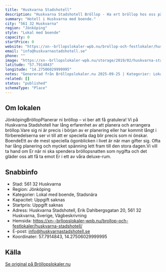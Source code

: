 ```yaml
---
title: "Huskvarna Stadshotell"
description: "Huskvarna Stadshotell Bröllop - Ha ert bröllop hos oss på Huskvarna Stadshotell. Se vår fina Bröllopslokal. Skicka gärna en förfrågan så hjälper vi Er!"
summary: "Hotell i Huskvarna med boende."
city: "561 32 Huskvarna"
region: "Jönköping"
style: "Lokal med boende"
capacity: 0
startPrice: 0
website: "https://xn--brllopslokaler-wpb.nu/brollop-och-festlokaler/huskvarna-stadshotell/"
email: "info@huskvarnastadshotell.se"
phone: ""
image: "https://xn--brllopslokaler-wpb.nu/storage/2019/02/huskvarna-stadshotell-brollop-ff.webp"
latitude: "57.7914843"
longitude: "14.27506029999995"
notes: "Genererad från Bröllopslokaler.nu 2025-09-25 | Kategorier: Lokal med boende, Stadsnära"
related: []
status: "published"
schemaType: "Place"
---
```


## Om lokalen

JönköpingBröllopPlanerar ni bröllop – vi ber att få gratulera! Vi på Huskvarna Stadshotell har lång erfarenhet av att planera och arrangera bröllop.Vare sig ni är precis i början av er planering eller har kommit långt i förberedelserna ser vi till att er speciella dag blir precis som ni önskar. BoendeEtt av de mest speciella ögonblicken i livet är när man gifter sig. Ofta har lång planering och mycket spänning lett fram till den stora dagen.Vi vill ta hand om Er när ni ska spendera bröllopsnatten som nygifta och det gläder oss att få ta emot Er i ett av våra deluxe-rum.

## Snabbinfo

- Stad: 561 32 Huskvarna
- Region: Jönköping
- Kategorier: Lokal med boende, Stadsnära
- Kapacitet: Uppgift saknas
- Startpris: Uppgift saknas
- Adress: Huskvarna Stadshotell, Erik Dahlbergsgatan 20, 561 32 Huskvarna, Sverige, Vägbeskrivning
- Hemsida: https://xn--brllopslokaler-wpb.nu/brollop-och-festlokaler/huskvarna-stadshotell/
- E-post: info@huskvarnastadshotell.se
- Koordinater: 57.7914843, 14.27506029999995

## Källa

[Se original på Bröllopslokaler.nu](https://xn--brllopslokaler-wpb.nu/brollop-och-festlokaler/huskvarna-stadshotell/)
